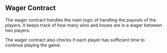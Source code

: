 ## Wager Contract

The wager contract handles the main logic of handling the payouts of the players. It keeps track of how many wins and losses are in a wager between two players.

The wager contract also checks if each player has sufficient time to continue playing the game.  